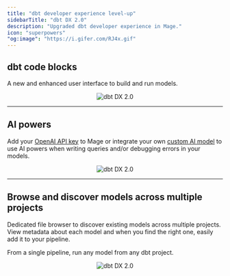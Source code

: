 ```yaml
---
title: "dbt developer experience level-up"
sidebarTitle: "dbt DX 2.0"
description: "Upgraded dbt developer experience in Mage."
icon: "superpowers"
"og:image": "https://i.gifer.com/RJ4x.gif"
---
```


## dbt code blocks

A new and enhanced user interface to build and run models.

<Frame>
    <p align="center">
    <img
        alt="dbt DX 2.0"
        src="https://github.com/mage-ai/assets/blob/main/dbt/dbt-dx-code-blocks.gif?raw=true"
    />
    </p>
</Frame>

---

## AI powers

Add your [OpenAI API key](/guides/ai/overview) to Mage or integrate your own [custom AI model](/guides/ai/ai-client)
to use AI powers when writing queries and/or debugging errors in your models.

<Frame>
    <p align="center">
    <img
        alt="dbt DX 2.0"
        src="https://github.com/mage-ai/assets/blob/main/dbt/dbt-dx-ai.gif?raw=true"
    />
    </p>
</Frame>

---

## Browse and discover models across multiple projects

Dedicated file browser to discover existing models across multiple projects. 
View metadata about each model and when you find the right one, easily add it to your pipeline.

From a single pipeline, run any model from any dbt project.

<Frame>
    <p align="center">
    <img
        alt="dbt DX 2.0"
        src="https://github.com/mage-ai/assets/blob/main/dbt/dbt-dx-2.gif?raw=true"
    />
    </p>
</Frame>
